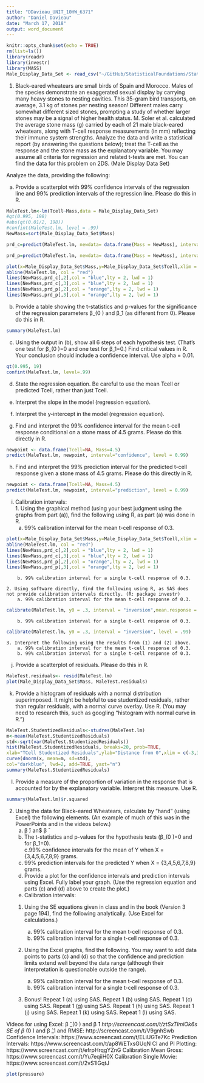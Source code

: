 ```yaml
---
title: "DDavieau_UNIT_10HW_6371"
author: "Daniel Davieau"
date: "March 17, 2018"
output: word_document
---
```


```r
knitr::opts_chunk$set(echo = TRUE)
rm(list=ls())
library(readr)
library(investr)
library(MASS)
Male_Display_Data_Set <- read_csv("~/GitHub/StatisticalFoundations/Stats Unit 10 Homework/Male Display Data Set.csv")
```
1. Black-eared wheatears are small birds of Spain and Morocco. Males of the species demonstrate an exaggerated sexual display by carrying many heavy stones to nesting cavities. This 35-gram bird transports, on average, 3.1 kg of stones per nesting season! Different males carry somewhat different sized stones, prompting a study of whether larger stones may be a signal of higher health status. M. Soler et al. calculated the average stone mass (g) carried by each of 21 male black-eared wheatears, along with T-cell response measurements (in mm) reflecting their immune system strengths. Analyze the data and write a statistical report (by answering the questions below); treat the T-cell as the response and the stone mass as the explanatory variable. You may assume all criteria for regression and related t-tests are met. You can find the data for this problem on 2DS. (Male Display Data Set)  
	
	
Analyze the data, providing the following:  

  a. Provide a scatterplot with 99% confidence intervals of the regression line and 99% prediction intervals of the regression line. Please do this in R.  
  
```r
MaleTest.lm<-lm(Tcell~Mass,data = Male_Display_Data_Set)
#qt(0.995, 198)
#abs(qt(0.01/2, 198))
#confint(MaleTest.lm, level = .99)
NewMass=sort(Male_Display_Data_Set$Mass)

prd_c=predict(MaleTest.lm, newdata= data.frame(Mass = NewMass), interval=c("confidence"), type = c("response"), level=0.99)

prd_p=predict(MaleTest.lm, newdata= data.frame(Mass = NewMass), interval=c("prediction"), type = c("response"), level=0.99) 

plot(x=Male_Display_Data_Set$Mass,y=Male_Display_Data_Set$Tcell,xlim = c(3.5,10), ylim = c(-.2,.6),xlab = "Mass",ylab = "Tcells", main = "Tcells vs Mass")
abline(MaleTest.lm, col = "red")
lines(NewMass,prd_c[,2],col = "blue",lty = 2, lwd = 1)
lines(NewMass,prd_c[,3],col = "blue",lty = 2, lwd = 1)
lines(NewMass,prd_p[,2],col = "orange",lty = 2, lwd = 1)
lines(NewMass,prd_p[,3],col = "orange",lty = 2, lwd = 1)
```
  b. Provide	a table showing the t-statistics and p-values for the significance of the regression parameters β_(0 ) and β_1 (as different from 0). Please do this in R.  
```r
summary(MaleTest.lm)
```
  c. Using the output in (b), show all 6 steps of each hypothesis test. (That’s one test for β_(0 )=0 and one test for β_1=0.) Find critical values in R. Your conclusion should include a confidence interval. Use alpha = 0.01.  

```r
qt(0.995, 19)
confint(MaleTest.lm, level=.99)
```


  d. State the regression equation. Be careful to use the mean Tcell or predicted Tcell, rather than just Tcell.  

  e. Interpret the slope in the model (regression equation).  

  f. Interpret the y-intercept in the model (regression equation).  

  g. Find and interpret the 99% confidence interval for the mean t-cell response conditional on a stone mass of 4.5 grams. Please do this directly in R.

```r
newpoint <- data.frame(Tcell=NA, Mass=4.5)
predict(MaleTest.lm, newpoint, interval="confidence", level = 0.99)

```

  h. Find and interpret the 99% prediction interval for the predicted t-cell response given a stone mass of 4.5 grams. Please do this directly in R.  
```r
newpoint <- data.frame(Tcell=NA, Mass=4.5)
predict(MaleTest.lm, newpoint, interval="prediction", level = 0.99)
```

  i. Calibration intervals:  
    1. Using the graphical method (using your best judgment using the graphs from part (a)), find the following using R, as part (a) was done in R.  
        a. 99% calibration interval for the mean t-cell response of 0.3.  

```r
plot(x=Male_Display_Data_Set$Mass,y=Male_Display_Data_Set$Tcell,xlim = c(-5,15), ylim = c(-.2,.6),xlab = "Mass",ylab = "Tcells", main = "Tcells vs Mass")
abline(MaleTest.lm, col = "red")
lines(NewMass,prd_c[,2],col = "blue",lty = 2, lwd = 1)
lines(NewMass,prd_c[,3],col = "blue",lty = 2, lwd = 1)
lines(NewMass,prd_p[,2],col = "orange",lty = 2, lwd = 1)
lines(NewMass,prd_p[,3],col = "orange",lty = 2, lwd = 1)
```
        b. 99% calibration interval for a single t-cell response of 0.3.  
  
    2. Using software directly, find the following using R, as SAS does not provide calibration intervals directly. (R: package investr)  
        a. 99% calibration interval for the mean t-cell response of 0.3.  

```r
calibrate(MaleTest.lm, y0 = .3, interval = "inversion",mean.response = TRUE, level = .99)
```

        b. 99% calibration interval for a single t-cell response of 0.3.  

```r
calibrate(MaleTest.lm, y0 = .3, interval = "inversion", level = .99)
```

    3. Interpret the following using the results from (1) and (2) above.  
        a. 99% calibration interval for the mean t-cell response of 0.3.
        b. 99% calibration interval for a single t-cell response of 0.3.  
    
  j. Provide a scatterplot of residuals. Please do this in R.

```r
MaleTest.residuals<- resid(MaleTest.lm)
plot(Male_Display_Data_Set$Mass, MaleTest.residuals)
```

  k. Provide a histogram of residuals with a normal distribution superimposed. It might be helpful to use studentized residuals, rather than regular residuals, with a normal curve overlay. Use R. (You may need to research this, such as googling “histogram with normal curve in R.”)  

```r
MaleTest.StudentizedResiduals<-studres(MaleTest.lm)
m<-mean(MaleTest.StudentizedResiduals)
std<-sqrt(var(MaleTest.StudentizedResiduals))
hist(MaleTest.StudentizedResiduals, breaks=20, prob=TRUE, 
xlab="TCell Studentized Residuals",ylab="Distance from 0",xlim = c(-3,3), ylim = c(-0,1), main="Distribution of TCell Studentized Residuals")
curve(dnorm(x, mean=m, sd=std),
col="darkblue", lwd=2, add=TRUE, yaxt="n")
summary(MaleTest.StudentizedResiduals)
```

  l. Provide a measure of the proportion of variation in the response that is accounted for by the explanatory variable. Interpret this measure. Use R.

```r
summary(MaleTest.lm)$r.squared 
```

2. Using the data for Black-eared Wheatears, calculate by “hand” (using Excel) the following elements. (An example of much of this was in the PowerPoints and in the videos below.)
	a. β ̂) an$ β ̂  
	b. The t-statistics and p-values for the hypothesis tests (β_(0 )=0 and for β_1=0).  
	c.99% confidence intervals for the mean of Y when X = {3,4,5,6,7,8,9} grams.  
	d. 99% prediction intervals for the predicted Y when X = {3,4,5,6,7,8,9} grams.  
	e. Provide a plot for the confidence intervals and prediction intervals using Excel. Fully label your graph. (Use the regression equation and parts (c) and (d) above to create the plot.)  
	f. Calibration intervals:

      1. Using the SE equations given in class and in the book (Version 3 page 194), find the following analytically. (Use Excel for calculations.)
	      a. 99% calibration interval for the mean t-cell response of 0.3. 
	      b. 99% calibration interval for a single t-cell response of 0.3.  
      
      2. Using the Excel graphs, find the following. You may want to add data points to parts (c) and (d) so that the confidence and prediction limits extend well beyond the data range (although their interpretation is questionable outside the range).
	
	      a. 99% calibration interval for the mean t-cell response of 0.3. 
	      b. 99% calibration interval for a single t-cell response of 0.3. 

	3. Bonus!
	  Repeat 1 (a) using SAS.
	  Repeat 1 (b) using SAS.
	  Repeat 1 (c) using SAS.
	  Repeat 1 (g) using SAS.
	  Repeat 1 (h) using SAS.
	  Repeat 1 (j) using SAS.
	  Repeat 1 (k) using SAS.
	  Repeat 1 (l) using SAS.

Videos for using Excel:
β ̂_(0 ) and β ̂_1 http://screencast.com/t/ztSxTImiOk6s
SE of β ̂_(0 ) and β ̂_1 and RMSE: http://screencast.com/t/V9gnhSwb
Confidence Intervals: https://www.screencast.com/t/ELiUGTe7Kc
Prediction Intervals: https://www.screencast.com/t/ap8WETxsGUqN
CI and PI Plotting: https://www.screencast.com/t/efrpHrqgYZnG
Calibration Mean Gross:  https://www.screencast.com/t/Yu7eqiiH0X
Calibration Single Movie:  https://www.screencast.com/t/2vS1lGqtJ

```r
plot(pressure)
```

